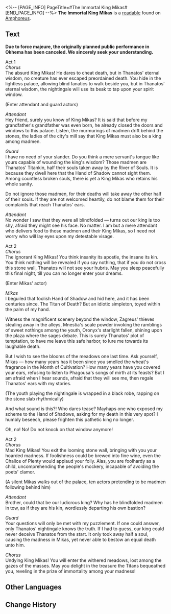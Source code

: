<%-- [PAGE_INFO]
PageTitle=#The Immortal King Mikas#
[END_PAGE_INFO] --%>
{{Readable Infobox
|id           = 435
|partIds      = 190737
|title        = 
|image        = Item The Immortal King Mikas.png
|world        = Amphoreus
|parts        = 1
|author       = <!--to be added-->
|description  = A theater script originally slated to be performed in Okhema, a story of how King Mikas sought to beguile Thanatos, only to be punished by the Titans.
|part1        = The Immortal King Mikas
|source1      = {{cx|Source missing}}
|characters   = 
|factions     = 
}}
'''The Immortal King Mikas''' is a [[readable]] found on [[Amphoreus]].
<!--
==Location==
{{Map Embed|<map name>|<marker id>}}
-->
==Text==
'''Due to force majeure, the originally planned public performance in Okhema has been canceled. We sincerely seek your understanding.'''

Act 1<br />''Chorus''<br />The absurd King Mikas! He dares to cheat death, but in Thanatos' eternal wisdom, no creature has ever escaped preordained death. You hide in the lightless palace, allowing blind fanatics to walk beside you, but in Thanatos' eternal wisdom, the nightingale will use its beak to tap upon your spirit window.

(Enter attendant and guard actors)

''Attendant''<br />Hey friend, surely you know of King Mikas? It is said that before my grandfather's grandfather was even born, he already closed the doors and windows to this palace. Listen, the murmurings of madmen drift behind the stones, the ladies of the city's mill say that King Mikas must also be a king among madmen.

''Guard''<br />I have no need of your slander. Do you think a mere servant's tongue like yours capable of wounding the king's wisdom? Those madmen are Thanatos' Titankin, half their souls taken away by the River of Souls. It is because they dwell here that the Hand of Shadow cannot sight them. Among countless broken souls, there is yet a King Mikas who retains his whole sanity.

Do not ignore those madmen, for their deaths will take away the other half of their souls. If they are not welcomed heartily, do not blame them for their complaints that reach Thanatos' ears.

''Attendant''<br />No wonder I saw that they were all blindfolded &mdash; turns out our king is too shy, afraid they might see his face. No matter. I am but a mere attendant who delivers food to those madmen and their King Mikas, so I need not worry who will lay eyes upon my detestable visage.

Act 2<br />''Chorus''<br />The ignorant King Mikas! You think insanity its apostle, the insane its kin. You think nothing will be revealed if you say nothing, that if you do not cross this stone wall, Thanatos will not see your hubris. May you sleep peacefully this final night, till you can no longer enter your dreams.

(Enter Mikas' actor)

''Mikas''<br />I beguiled that foolish Hand of Shadow and hid here, and it has been centuries since. The Titan of Death? But an idiotic simpleton, toyed within the palm of my hand.

Witness the magnificent scenery beyond the window, Zagreus' thieves stealing away in the alleys, Mnestia's scale powder invoking the ramblings of sweet nothings among the youth, Oronyx's starlight fallen, shining upon the plaza where the sages debate. This is surely Thanatos' plot of temptation, to have me leave this safe harbor, to lure me towards its laughable death.

But I wish to see the blooms of the meadows one last time. Ask yourself, Mikas &mdash; how many years has it been since you smelled the wheat's fragrance in the Month of Cultivation? How many years have you covered your ears, refusing to listen to Phagousa's songs of mirth at its feasts? But I am afraid when I hear sounds, afraid that they will see me, then regale Thanatos' ears with my stories.

(The youth playing the nightingale is wrapped in a black robe, rapping on the stone slab rhythmically)

And what sound is this?! Who dares tease? Mayhaps one who exposed my scheme to the Hand of Shadows, asking for my death in this very spot? I humbly beseech, please frighten this pathetic king no longer.

Oh, no! No! Do not knock on that window anymore!

Act 2<br />''Chorus''<br />Mad King Mikas! You exit the looming stone wall, bringing with you your hoarded madness. If foolishness could be brewed into fine wine, even the Chalice of Plenty would applaud your folly. Alas, you are foolhardy as a child, uncomprehending the people's mockery, incapable of avoiding the poets' clamor.

(A silent Mikas walks out of the palace, ten actors pretending to be madmen following behind him)

''Attendant''<br />Brother, could that be our ludicrous king? Why has he blindfolded madmen in tow, as if they are his kin, wordlessly departing his own bastion?

''Guard''<br />Your questions will only be met with my puzzlement. If one could answer, only Thanatos' nightingale knows the truth. If I had to guess, our king could never deceive Thanatos from the start. It only took away half a soul, causing the madness in Mikas, yet never able to bestow an equal death unto him.

''Chorus''<br />Undying King Mikas! You will enter the withered meadows, lost among the gazes of the masses. May you delight in the treasure the Titans bequeathed you, reveling in the prize of immortality among your madness!

<!--
==Trivia==
* 
-->
==Other Languages==
{{Other Languages
|en   = The Immortal King Mikas
|zhs  = 不死的弥卡斯王
|zht  = 不死的彌卡斯王
|ja   = 不死身のミカース王
|ko   = 불사의 미카스 왕
|es   = El rey Mikas inmortal
|fr   = Mikas, le roi immortel
|ru   = Бессмертный царь Микас
|th   = ราชา Mikas ผู้เป็นอมตะ
|vi   = Vua Mikas Bất Tử
|de   = Der unsterbliche König Mikas
|id   = Raja Mikas yang Abadi
|pt   = O Imortal Rei Mikas
}}

==Change History==
{{Change History|3.0}}